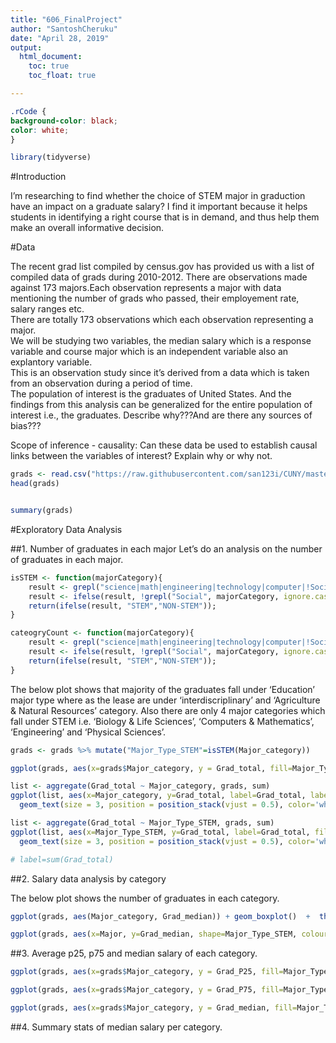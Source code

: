 ```yaml
---
title: "606_FinalProject"
author: "SantoshCheruku"
date: "April 28, 2019"
output:
  html_document:
    toc: true
    toc_float: true

---
```


```css
.rCode {
background-color: black;
color: white;
}
```

```r
library(tidyverse)
```

#Introduction

I'm researching to find whether the choice of STEM major in graduction have an impact on a graduate salary? I find it important because it helps students in identifying a right course that is in demand, and thus help them make an overall informative decision.



#Data

The recent grad list compiled by census.gov has provided us with a list of compiled data of grads during 2010-2012. There are observations made against 173 majors.Each observation represents a major with data mentioning the number of grads who passed, their employement rate, salary ranges etc.</br>
There are totally 173 observations which each observation representing a major.</br>
We will be studying two variables, the median salary which is a response variable and course major which is an independent variable also an explantory variable.</br>
This is an observation study since it's derived from a data which is taken from an observation during a period of time. </br>
The population of interest is the graduates of United States. And the findings from this analysis can be generalized for the entire population of interest i.e., the graduates. Describe why???And are there any sources of bias???   </br>

Scope of inference - causality: Can these data be used to establish causal links between the variables of interest? Explain why or why not.

```r
grads <- read.csv("https://raw.githubusercontent.com/san123i/CUNY/master/Semester1/606/Project/grad-students.csv")
head(grads)


summary(grads)
```


#Exploratory Data Analysis

##1. Number of graduates in each major
Let's do an analysis on the number of graduates in each major. </br>

```r
isSTEM <- function(majorCategory){
    result <- grepl("science|math|engineering|technology|computer|!Social", majorCategory, ignore.case = T)
    result <- ifelse(result, !grepl("Social", majorCategory, ignore.case = T), result)
    return(ifelse(result, "STEM","NON-STEM"));
}

cateogryCount <- function(majorCategory){
    result <- grepl("science|math|engineering|technology|computer|!Social", majorCategory, ignore.case = T)
    result <- ifelse(result, !grepl("Social", majorCategory, ignore.case = T), result)
    return(ifelse(result, "STEM","NON-STEM"));
}
```
The below plot shows that majority of the graduates fall under 'Education' major type where as the lease are under 'interdiscriplinary' and 'Agriculture & Natural Resources' category. Also there are only 4 major categories which fall under STEM i.e. 'Biology & Life Sciences', 'Computers & Mathematics', 'Engineering' and 'Physical Sciences'.

```r
grads <- grads %>% mutate("Major_Type_STEM"=isSTEM(Major_category))

ggplot(grads, aes(x=grads$Major_category, y = Grad_total, fill=Major_Type_STEM)) + geom_bar(stat="identity") + theme(axis.text.x=element_text(angle=90,hjust=1,vjust=0.5))+ labs( title = 'Graduates by major category type')

list <- aggregate(Grad_total ~ Major_category, grads, sum)
ggplot(list, aes(x=Major_category, y=Grad_total, label=Grad_total, label.size=.25)) + geom_col() + theme(axis.text.x=element_text(angle=90,hjust=1,vjust=0.5))+ labs(title = '# of Graduates by major category type') + 
  geom_text(size = 3, position = position_stack(vjust = 0.5), color='white')

list <- aggregate(Grad_total ~ Major_Type_STEM, grads, sum)
ggplot(list, aes(x=Major_Type_STEM, y=Grad_total, label=Grad_total, fill=Major_Type_STEM)) + geom_col() + theme(axis.text.x=element_text(angle=90,hjust=1,vjust=0.5))+ labs(title = '# of Graduates by STEM type') + 
  geom_text(size = 3, position = position_stack(vjust = 0.5), color='white')

# label=sum(Grad_total)
```

##2. Salary data analysis by category

The below plot shows the number of graduates in each category. 

```r

ggplot(grads, aes(Major_category, Grad_median)) + geom_boxplot()  +  theme(axis.text.x=element_text(angle=90,hjust=1,vjust=0.5))

ggplot(grads, aes(x=Major, y=Grad_median, shape=Major_Type_STEM, colour=Major_Type_STEM)) + geom_point()  + scale_shape_manual(values=c(19, 2))
```


##3. Average p25, p75 and median salary of each category.
```r
ggplot(grads, aes(x=grads$Major_category, y = Grad_P25, fill=Major_Type_STEM)) + geom_bar(stat="identity") +labs(title = '25Perc of Grad salary by Major_category') +  theme(axis.text.x=element_text(angle=90,hjust=1,vjust=0.5))

ggplot(grads, aes(x=grads$Major_category, y = Grad_P75, fill=Major_Type_STEM)) + geom_bar(stat="identity") +labs(title = '75Perc of Grad salary by Major_category') +  theme(axis.text.x=element_text(angle=90,hjust=1,vjust=0.5))

ggplot(grads, aes(x=grads$Major_category, y = Grad_median, fill=Major_Type_STEM)) + geom_bar(stat="identity") +labs(title = 'Median of Grad salary by Major_category') +  theme(axis.text.x=element_text(angle=90,hjust=1,vjust=0.5))
```

  

##4. Summary stats of median salary per category.


